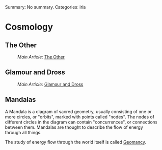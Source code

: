 Summary: No summary.
Categories: iria

= Cosmology =

== The Other ==

:''Main Article:'' [[The Other]]

== Glamour and Dross ==

:''Main Article:'' [[Glamour and Dross]]

== Mandalas ==

A Mandala is a diagram of sacred geometry, usually consisting of one or more circles, or "orbits", marked with points called "nodes".  The nodes of different circles in the diagram can contain "concurrences", or connections between them.  Mandalas are thought to describe the flow of energy through all things.

The study of energy flow through the world itself is called [[Geomancy]].
